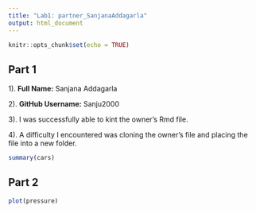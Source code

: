 ```yaml
---
title: "Lab1: partner_SanjanaAddagarla"
output: html_document
---
```


```r
knitr::opts_chunk$set(echo = TRUE)
```

## Part 1

1). **Full Name:** Sanjana Addagarla

2). **GitHub Username:** Sanju2000

3). I was successfully able to kint the owner's Rmd file. 

4). A difficulty I encountered was cloning the owner's file and placing the file into a new folder. 


```r
summary(cars)
```

## Part 2



```r
plot(pressure)
```


